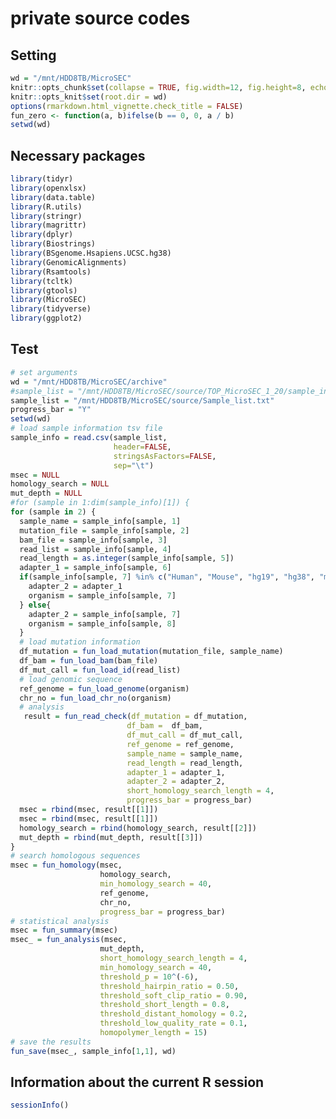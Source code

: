 # private source codes

## Setting
```r
wd = "/mnt/HDD8TB/MicroSEC"
knitr::opts_chunk$set(collapse = TRUE, fig.width=12, fig.height=8, echo=TRUE, warning=FALSE, message=TRUE, comment = "#>")
knitr::opts_knit$set(root.dir = wd)
options(rmarkdown.html_vignette.check_title = FALSE)
fun_zero <- function(a, b)ifelse(b == 0, 0, a / b)
setwd(wd)
```

## Necessary packages
```r
library(tidyr)
library(openxlsx)
library(data.table)
library(R.utils)
library(stringr)
library(magrittr)
library(dplyr)
library(Biostrings)
library(BSgenome.Hsapiens.UCSC.hg38)
library(GenomicAlignments)
library(Rsamtools)
library(tcltk)
library(gtools)
library(MicroSEC)
library(tidyverse)
library(ggplot2)
```

## Test
```r
# set arguments
wd = "/mnt/HDD8TB/MicroSEC/archive"
#sample_list = "/mnt/HDD8TB/MicroSEC/source/TOP_MicroSEC_1_20/sample_info_test.tsv"
sample_list = "/mnt/HDD8TB/MicroSEC/source/Sample_list.txt"
progress_bar = "Y"
setwd(wd)
# load sample information tsv file
sample_info = read.csv(sample_list,
                       header=FALSE,
                       stringsAsFactors=FALSE,
                       sep="\t")
msec = NULL
homology_search = NULL
mut_depth = NULL
#for (sample in 1:dim(sample_info)[1]) {
for (sample in 2) {
  sample_name = sample_info[sample, 1]
  mutation_file = sample_info[sample, 2]
  bam_file = sample_info[sample, 3]
  read_list = sample_info[sample, 4]
  read_length = as.integer(sample_info[sample, 5])
  adapter_1 = sample_info[sample, 6]
  if(sample_info[sample, 7] %in% c("Human", "Mouse", "hg19", "hg38", "mm10")){
    adapter_2 = adapter_1
    organism = sample_info[sample, 7]
  } else{
    adapter_2 = sample_info[sample, 7]
    organism = sample_info[sample, 8]
  }
  # load mutation information
  df_mutation = fun_load_mutation(mutation_file, sample_name)
  df_bam = fun_load_bam(bam_file)
  df_mut_call = fun_load_id(read_list)
  # load genomic sequence
  ref_genome = fun_load_genome(organism)
  chr_no = fun_load_chr_no(organism)
  # analysis
   result = fun_read_check(df_mutation = df_mutation,
                          df_bam =  df_bam,
                          df_mut_call = df_mut_call,
                          ref_genome = ref_genome,
                          sample_name = sample_name,
                          read_length = read_length,
                          adapter_1 = adapter_1,
                          adapter_2 = adapter_2,
                          short_homology_search_length = 4,
                          progress_bar = progress_bar)
  msec = rbind(msec, result[[1]])
  msec = rbind(msec, result[[1]])
  homology_search = rbind(homology_search, result[[2]])
  mut_depth = rbind(mut_depth, result[[3]])
}
# search homologous sequences
msec = fun_homology(msec,
                    homology_search,
                    min_homology_search = 40,
                    ref_genome,
                    chr_no,
                    progress_bar = progress_bar)
# statistical analysis
msec = fun_summary(msec)
msec_ = fun_analysis(msec,
                    mut_depth,
                    short_homology_search_length = 4,
                    min_homology_search = 40,
                    threshold_p = 10^(-6),
                    threshold_hairpin_ratio = 0.50,
                    threshold_soft_clip_ratio = 0.90,
                    threshold_short_length = 0.8,
                    threshold_distant_homology = 0.2,
                    threshold_low_quality_rate = 0.1,
                    homopolymer_length = 15)
# save the results
fun_save(msec_, sample_info[1,1], wd)

```

## Information about the current R session
```r
sessionInfo()
```
